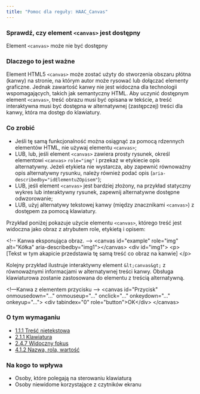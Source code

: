 ```yaml
---
title: "Pomoc dla reguły: HAAC_Canvas"
---
```


<div className="toolHelp">
<Row>
<Column colLg={16} colMd={8} colSm={4} className="toolHead">

### Sprawdź, czy element `<canvas>` jest dostępny

<div id="locLevel"></div>

Element `<canvas>` może nie być dostępny

</Column>
</Row>
<Row>
<Column colLg={11} colMd={5} colSm={4} className="toolMain">

### Dlaczego to jest ważne

Element HTML5 `<canvas>` może zostać użyty do stworzenia obszaru płótna (kanwy) na stronie, na którym autor może rysować lub dołączać elementy graficzne. Jednak zawartość kanwy nie jest widoczna dla technologii wspomagających, takich jak semantyczny HTML. Aby uczynić dostępnym element `<canvas>`, treść obrazu musi być opisana w tekście, a treść interaktywna musi być dostępna w alternatywnej (zastępczej) treści dla kanwy, która ma dostęp do klawiatury.


<div id="locSnippet"></div>

### Co zrobić

 * Jeśli tę samą funkcjonalność można osiągnąć za pomocą rdzennych elementów HTML, nie używaj elementu `<canvas>`;
 * LUB, lub, jeśli element `<canvas>` zawiera prosty rysunek, określ elementowi `<canvas>` `role="img"` i przekaż w etykiecie opis alternatywny. Jeżeli etykieta nie wystarcza, aby zapewnić równoważny opis alternatywny rysunku, należy również podać opis (`aria-describedby="idElementuZOpisem"`);
 * LUB, jeśli element `<canvas>` jest bardziej złożony, na przykład statyczny wykres lub interaktywny rysunek, zapewnij alternatywne dostępne odwzorowanie;
 * LUB, użyj alternatywy tekstowej  kanwy (między znacznikami `<canvas>`) z dostępem za pomocą klawiatury.

Przykład poniżej pokazuje użycie elementu `<canvas>`, którego treść jest widoczna jako obraz z atrybutem role, etykietą i opisem:

<CodeSnippet type="multi" light={true}>&lt;!-- Kanwa eksponująca obraz. --&gt;
&lt;canvas id="example" role="img" alt="Kółka" aria-describedby="img1">&lt;/canvas&gt;
&lt;div id="img1"&gt;
    &lt;p&gt;[Tekst w tym akapicie przedstawia tę samą treść co obraz na kanwie] &lt;/p&gt;</CodeSnippet>

Kolejny przykład ilustruje interaktywny element `&lt;canvas&gt;` z równoważnymi informacjami w alternatywnej treści kanwy. Obsługa  klawiaturowa zostanie zastosowana do elementu z treścią alternatywną. 

<CodeSnippet type="multi" light={true}>&lt;!—Kanwa z elementem przycisku --&gt;
&lt;canvas id="Przycisk" onmousedown="..." onmouseup="..." onclick="..." onkeydown="..." onkeyup="..."&gt;
&lt;div tabindex="0" role="button">OK&lt;/div&gt;
&lt;/canvas&gt;</CodeSnippet>

</Column>
<Column colLg={5} colMd={3} colSm={4} className="toolLeft">

### O tym wymaganiu

* [1.1.1 Treść nietekstowa](https://wcag.lepszyweb.pl/#non-text-content)
* [2.1.1 Klawiatura](https://wcag.lepszyweb.pl/#keyboard)
* [2.4.7 Widoczny fokus](https://wcag.lepszyweb.pl/#focus-visible)
* [4.1.2 Nazwa, rola, wartość](https://wcag.lepszyweb.pl/#name-role-value)

### Na kogo to wpływa

* Osoby, które polegają na sterowaniu klawiaturą
* Osoby niewidome korzystające z czytników ekranu

</Column>
</Row>
</div>


